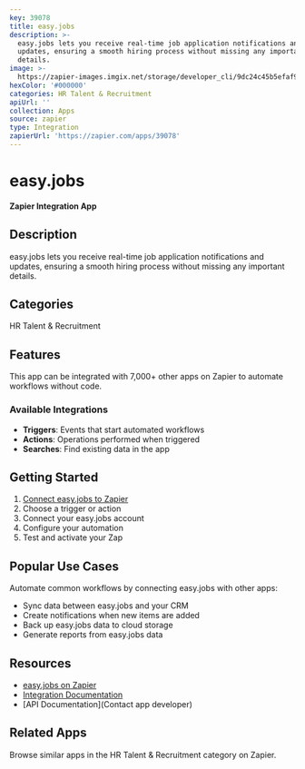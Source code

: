 ```yaml
---
key: 39078
title: easy.jobs
description: >-
  easy.jobs lets you receive real-time job application notifications and
  updates, ensuring a smooth hiring process without missing any important
  details.
image: >-
  https://zapier-images.imgix.net/storage/developer_cli/9dc24c45b5efaf920ca156f543833c72.png?auto=format%2Ccompress&ixlib=python-3.0.0&q=50
hexColor: '#000000'
categories: HR Talent & Recruitment
apiUrl: ''
collection: Apps
source: zapier
type: Integration
zapierUrl: 'https://zapier.com/apps/39078'
---
```

# easy.jobs

**Zapier Integration App**

## Description

easy.jobs lets you receive real-time job application notifications and updates, ensuring a smooth hiring process without missing any important details.

## Categories

HR Talent & Recruitment

## Features

This app can be integrated with 7,000+ other apps on Zapier to automate workflows without code.

### Available Integrations

- **Triggers**: Events that start automated workflows
- **Actions**: Operations performed when triggered
- **Searches**: Find existing data in the app

## Getting Started

1. [Connect easy.jobs to Zapier](https://zapier.com/apps/39078)
2. Choose a trigger or action
3. Connect your easy.jobs account
4. Configure your automation
5. Test and activate your Zap

## Popular Use Cases

Automate common workflows by connecting easy.jobs with other apps:

- Sync data between easy.jobs and your CRM
- Create notifications when new items are added
- Back up easy.jobs data to cloud storage
- Generate reports from easy.jobs data

## Resources

- [easy.jobs on Zapier](https://zapier.com/apps/39078)
- [Integration Documentation](https://zapier.com/apps/39078/integrations)
- [API Documentation](Contact app developer)

## Related Apps

Browse similar apps in the HR Talent & Recruitment category on Zapier.
